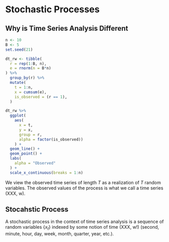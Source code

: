 # Stochastic Processes

## Why is Time Series Analysis Different

```r
n <- 10
B <- 5
set.seed(21)

dt_rw <- tibble(
  r = rep(1:B, n),
  e = rnorm(n = B*n)
) %>%
  group_by(r) %>%
  mutate(
    t = 1:n,
    x = cumsum(e),
    is_observed = (r == 1),
  )

dt_rw %>%
  ggplot(
    aes(
      x = t,
      y = x, 
      group = r, 
      alpha = factor(is_observed))
    ) +
  geom_line() + 
  geom_point() + 
  labs(
    alpha = "Observed"
  ) + 
  scale_x_continuous(breaks = 1:n)
```



We view the observed time series of length $T$ as a realization of $T$ random
variables. The observed values of the process is what we call a time series (XXX, w).

:::{#def-stochastic-process}
## Stocahstic Process

A stochastic process in the context of time series analysis is a sequence of random variables $\{x_t\}$ indexed by some notion of time (XXX, w!) (second, minute, hour, day, week, month, quarter, year, etc.).
:::


